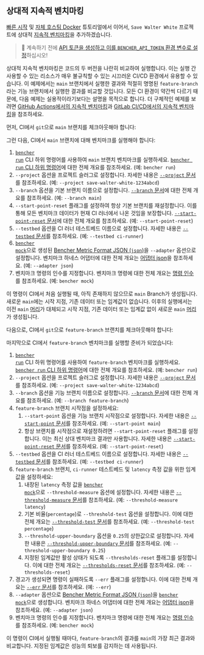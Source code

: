 
## 상대적 지속적 벤치마킹

[빠른 시작][quick start] 및 [자체 호스팅 Docker][docker self-hosted] 튜토리얼에서 이어서, `Save Walter White` 프로젝트에 상대적 [지속적 벤치마킹][continuous benchmarking]을 추가하겠습니다.

> 🐰 계속하기 전에
> [API 토큰을 생성하고 이를 `BENCHER_API_TOKEN` 환경 변수로 설정][create an api token]하십시오!

[quick start]: /ko/docs/tutorial/quick-start/
[docker self-hosted]: /ko/docs/tutorial/docker/
[continuous benchmarking]: /ko/docs/explanation/continuous-benchmarking/
[create an api token]: /ko/docs/tutorial/quick-start/#create-an-api-token

상대적 지속적 벤치마킹은 코드의 두 버전을 나란히 비교하여 실행합니다. 이는 실행 간 사용할 수 있는 리소스가 매우 불규칙할 수 있는 시끄러운 CI/CD 환경에서 유용할 수 있습니다. 이 예제에서는 `main` 브랜치에서 실행한 결과와 적절히 명명된 `feature-branch`라는 기능 브랜치에서 실행한 결과를 비교할 것입니다. 모든 CI 환경이 약간씩 다르기 때문에, 다음 예제는 실용적이라기보다는 설명을 목적으로 합니다. 더 구체적인 예제를 보려면 [GitHub Actions에서의 지속적 벤치마킹][github actions]과 [GitLab CI/CD에서의 지속적 벤치마킹][gitlab ci/cd]을 참조하세요.

[github actions]: /ko/docs/how-to/github-actions/
[gitlab ci/cd]: /ko/docs/how-to/gitlab-ci-cd/

먼저, CI에서 `git`으로 `main` 브랜치를 체크아웃해야 합니다:

<GitCheckoutMain />

그런 다음, CI에서 `main` 브랜치에 대해 벤치마크를 실행해야 합니다:

<RunMainRelative />

1. <code><a href="/ko/docs/explanation/bencher-run/">bencher run</a></code> CLI 하위 명령어를 사용하여 `main` 브랜치 벤치마크를 실행하세요. [`bencher run` CLI 하위 명령어][bencher run]에 대한 전체 개요를 참조하세요.
   (예: `bencher run`)
2. `--project` 옵션을 프로젝트 슬러그로 설정합니다. 자세한 내용은 [`--project` 문서][project option]를 참조하세요.
   (예: `--project save-walter-white-1234abcd`)
3. `--branch` 옵션을 기본 브랜치 이름으로 설정합니다. [`--branch` 문서][branch option]에 대한 전체 개요를 참조하세요.
   (예: `--branch main`)
4. `--start-point-reset` 플래그를 설정하여 항상 기본 브랜치를 재설정합니다. 이를 통해 모든 벤치마크 데이터가 현재 CI 러너에서 나온 것임을 보장합니다. [`--start-point-reset` 문서][start point reset]에 대한 전체 개요를 참조하세요.
   (예: `--start-point-reset`)
5. `--testbed` 옵션을 CI 러너 테스트베드 이름으로 설정합니다. 자세한 내용은 [`--testbed` 문서][testbed option]를 참조하세요.
   (예: `--testbed ci-runner`)
6. <code><a href="/ko/docs/reference/bencher-metric-format/#bencher-mock">bencher mock</a></code>으로 생성된 [Bencher Metric Format JSON (`json`)][bmf]을 `--adapter` 옵션으로 설정합니다. 벤치마크 하네스 어댑터에 대한 전체 개요는 [어댑터 json][adapter json]을 참조하세요.
   (예: `--adapter json`)
7. 벤치마크 명령의 인수를 지정합니다. 벤치마크 명령에 대한 전체 개요는 [명령 인수][command argument]를 참조하세요.
   (예: `bencher mock`)

이 명령이 CI에서 처음 실행될 때, 아직 존재하지 않으므로 `main` Branch가 생성됩니다. 새로운 `main`에는 시작 지점, 기존 데이터 또는 임계값이 없습니다. 이후의 실행에서는 이전 `main` [머리][head]가 대체되고 시작 지점, 기존 데이터 또는 임계값 없이 새로운 `main` [머리][head]가 생성됩니다.

[bencher run]: /ko/docs/explanation/bencher-run/
[project option]: /ko/docs/explanation/bencher-run/#--project-project
[branch option]: /ko/docs/explanation/branch-selection/#--branch-branch
[start point reset]: /ko/docs/explanation/branch-selection/#--start-point-reset
[testbed option]: /ko/docs/explanation/bencher-run/#--testbed-testbed
[bmf]: /ko/docs/reference/bencher-metric-format/
[adapter json]: /ko/docs/explanation/adapters/#-json
[command argument]: /ko/docs/explanation/bencher-run/#benchmark-command
[head]: /ko/docs/explanation/benchmarking/#head

다음으로, CI에서 `git`으로 `feature-branch` 브랜치를 체크아웃해야 합니다:

<GitCheckoutFeature />

마지막으로 CI에서 `feature-branch` 벤치마크를 실행할 준비가 되었습니다:

<RunFeatureRelative />

1. <code><a href="/ko/docs/explanation/bencher-run/">bencher run</a></code> CLI 하위 명령어를 사용하여 `feature-branch` 벤치마크를 실행하세요. [`bencher run` CLI 하위 명령어][bencher run]에 대한 전체 개요를 참조하세요.
   (예: `bencher run`)
2. `--project` 옵션을 프로젝트 슬러그로 설정합니다. 자세한 내용은 [`--project` 문서][project option]를 참조하세요.
   (예: `--project save-walter-white-1234abcd`)
3. `--branch` 옵션을 기능 브랜치 이름으로 설정합니다. [`--branch` 문서][branch option]에 대한 전체 개요를 참조하세요.
   (예: `--branch feature-branch`)
4. `feature-branch` 브랜치 시작점을 설정하세요:
   1. `--start-point` 옵션을 기능 브랜치 시작점으로 설정합니다. 자세한 내용은 [`--start-point` 문서][start point]를 참조하세요.
   (예: `--start-point main`)
   2. 항상 브랜치를 시작점으로 재설정하려면 `--start-point-reset` 플래그를 설정합니다. 이는 최신 상대 벤치마크 결과만 사용합니다. 자세한 내용은 [`--start-point-reset` 문서][start point reset]를 참조하세요.
   (예: `--start-point-reset`)
5. `--testbed` 옵션을 CI 러너 테스트베드 이름으로 설정합니다. 자세한 내용은 [`--testbed` 문서][testbed option]를 참조하세요.
   (예: `--testbed ci-runner`)
6. `feature-branch` 브랜치, `ci-runner` 테스트베드 및 `latency` 측정 값을 위한 임계값을 설정하세요:
   1. 내장된 `latency` 측정 값을 <code><a href="/ko/docs/reference/bencher-metric-format/#bencher-mock">bencher mock</a></code>으로 `--threshold-measure` 옵션에 설정합니다. 자세한 내용은 [`--threshold-measure` 문서][threshold measure option]를 참조하세요.
   (예: `--threshold-measure latency`)
   2. 기본 비율(`percentage`)로 `--threshold-test` 옵션을 설정합니다. 이에 대한 전체 개요는 [`--threshold-test` 문서][threshold test option]를 참조하세요.
   (예: `--threshold-test percentage`)
   3. `--threshold-upper-boundary` 옵션을 `0.25`의 상한값으로 설정합니다. 자세한 내용은 [`--threshold-upper-boundary` 문서][threshold upper boundary]를 참조하세요.
   (예: `--threshold-upper-boundary 0.25`)
   4. 지정된 임계값만 활성 상태가 되도록 `--thresholds-reset` 플래그를 설정합니다. 이에 대한 전체 개요는 [`--thresholds-reset` 문서][thresholds reset]를 참조하세요.
   (예: `--thresholds-reset`)
7. 경고가 생성되면 명령이 실패하도록 `--err` 플래그를 설정합니다. 이에 대한 전체 개요는 [`--err` 문서][alert err]를 참조하세요.
   (예: `--err`)
8. `--adapter` 옵션으로 [Bencher Metric Format JSON (`json`)][bmf]을 <code><a href="/ko/docs/reference/bencher-metric-format/#bencher-mock">bencher mock</a></code>으로 생성합니다. 벤치마크 하네스 어댑터에 대한 전체 개요는 [어댑터 json][adapter json]을 참조하세요.
   (예: `--adapter json`)
9. 벤치마크 명령의 인수를 지정합니다. 벤치마크 명령에 대한 전체 개요는 [명령 인수][command argument]를 참조하세요.
   (예: `bencher mock`)

이 명령이 CI에서 실행될 때마다, `feature-branch`의 결과를 `main`의 가장 최근 결과와 비교합니다. 지정된 임계값은 성능의 퇴보를 감지하는 데 사용됩니다.

[start point]: /ko/docs/explanation/branch-selection/#--start-point-branch
[start point reset]: /ko/docs/explanation/branch-selection/#--start-point-reset
[threshold measure option]: /ko/docs/explanation/thresholds/#--threshold-measure-measure
[threshold test option]: /ko/docs/explanation/thresholds/#--threshold-test-test
[threshold upper boundary]: /ko/docs/explanation/thresholds/#--threshold-upper-boundary-boundary
[thresholds reset]: /ko/docs/explanation/thresholds/#--thresholds-reset
[alert err]: /ko/docs/explanation/thresholds/#--err